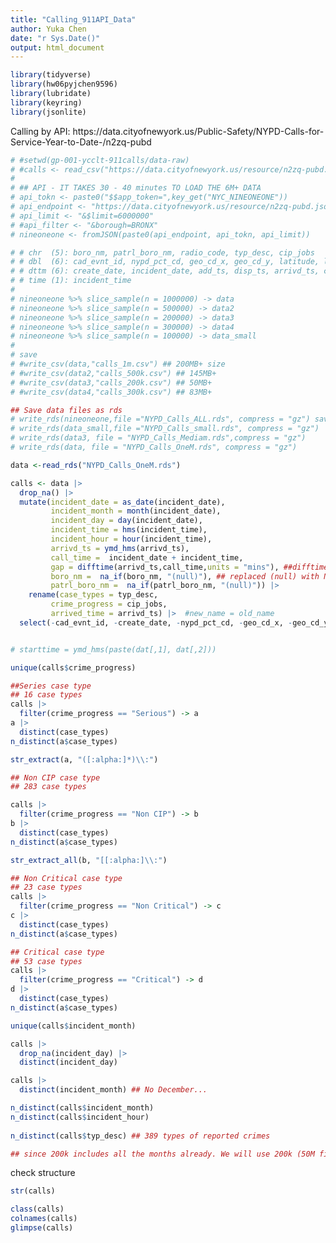 ```yaml
---
title: "Calling_911API_Data"
author: Yuka Chen
date: "r Sys.Date()"
output: html_document
---
```

```r
library(tidyverse)
library(hw06pyjchen9596)
library(lubridate)
library(keyring)
library(jsonlite)
```

Calling by API: https://data.cityofnewyork.us/Public-Safety/NYPD-Calls-for-Service-Year-to-Date-/n2zq-pubd

```r
# #setwd(gp-001-ycclt-911calls/data-raw)
# #calls <- read_csv("https://data.cityofnewyork.us/resource/n2zq-pubd.csv") only has 1000
# 
# ## API - IT TAKES 30 - 40 minutes TO LOAD THE 6M+ DATA
# api_tokn <- paste0("$$app_token=",key_get("NYC_NINEONEONE"))
# api_endpoint <- "https://data.cityofnewyork.us/resource/n2zq-pubd.json?"
# api_limit <- "&$limit=6000000"
# #api_filter <- "&borough=BRONX"
# nineoneone <- fromJSON(paste0(api_endpoint, api_tokn, api_limit))
```



```r
# # chr  (5): boro_nm, patrl_boro_nm, radio_code, typ_desc, cip_jobs
# # dbl  (6): cad_evnt_id, nypd_pct_cd, geo_cd_x, geo_cd_y, latitude, longitude
# # dttm (6): create_date, incident_date, add_ts, disp_ts, arrivd_ts, closng_ts
# # time (1): incident_time
# 
# nineoneone %>% slice_sample(n = 1000000) -> data
# nineoneone %>% slice_sample(n = 500000) -> data2
# nineoneone %>% slice_sample(n = 200000) -> data3
# nineoneone %>% slice_sample(n = 300000) -> data4
# nineoneone %>% slice_sample(n = 100000) -> data_small
# 
# save
# #write_csv(data,"calls_1m.csv") ## 200MB+ size
# #write_csv(data2,"calls_500k.csv") ## 145MB+
# #write_csv(data3,"calls_200k.csv") ## 50MB+
# #write_csv(data4,"calls_300k.csv") ## 83MB+
```

```r
## Save data files as rds
# write_rds(nineoneone,file ="NYPD_Calls_ALL.rds", compress = "gz") saved it in my personal laptop
# write_rds(data_small,file ="NYPD_Calls_small.rds", compress = "gz")
# write_rds(data3, file = "NYPD_Calls_Mediam.rds",compress = "gz")
# write_rds(data, file = "NYPD_Calls_OneM.rds", compress = "gz")
```

```r
data <-read_rds("NYPD_Calls_OneM.rds")
```


```r

calls <- data |> 
  drop_na() |> 
  mutate(incident_date = as_date(incident_date),
         incident_month = month(incident_date),
         incident_day = day(incident_date),
         incident_time = hms(incident_time),
         incident_hour = hour(incident_time),
         arrivd_ts = ymd_hms(arrivd_ts),
         call_time =  incident_date + incident_time,
         gap = difftime(arrivd_ts,call_time,units = "mins"), ##difftime(time1 - time2, units = ..)
         boro_nm =  na_if(boro_nm, "(null)"), ## replaced (null) with NA
         patrl_boro_nm =  na_if(patrl_boro_nm, "(null)")) |>
    rename(case_types = typ_desc,
         crime_progress = cip_jobs,
         arrived_time = arrivd_ts) |>  #new_name = old_name
  select(-cad_evnt_id, -create_date, -nypd_pct_cd, -geo_cd_x, -geo_cd_y, -add_ts, -disp_ts, -closng_ts, -radio_code)


# starttime = ymd_hms(paste(dat[,1], dat[,2]))
```

```r
unique(calls$crime_progress)

##Series case type
## 16 case types
calls |> 
  filter(crime_progress == "Serious") -> a
a |> 
  distinct(case_types)
n_distinct(a$case_types)
```


```r
str_extract(a, "([:alpha:]*)\\:")

```


```r
## Non CIP case type
## 283 case types

calls |> 
  filter(crime_progress == "Non CIP") -> b
b |> 
  distinct(case_types)
n_distinct(a$case_types)
```


```r
str_extract_all(b, "[[:alpha:]\\:")

```


```r
## Non Critical case type
## 23 case types
calls |> 
  filter(crime_progress == "Non Critical") -> c
c |> 
  distinct(case_types)
n_distinct(a$case_types)
```


```r
## Critical case type 
## 53 case types
calls |> 
  filter(crime_progress == "Critical") -> d
d |> 
  distinct(case_types)
n_distinct(a$case_types)


```

```r
unique(calls$incident_month)

calls |> 
  drop_na(incident_day) |> 
  distinct(incident_day)

calls |> 
  distinct(incident_month) ## No December...

n_distinct(calls$incident_month)
n_distinct(calls$incident_hour)
  
n_distinct(calls$typ_desc) ## 389 types of reported crimes

## since 200k includes all the months already. We will use 200k (50M file size) for our sample model.
```

check structure
```r
str(calls)
```

```r
class(calls)
colnames(calls)
glimpse(calls)
```

